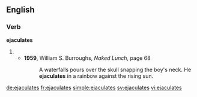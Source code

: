 
==English==

===Verb===
'''ejaculates'''

# {{third-person singular of|ejaculate}}
#* '''1959''', William S. Burroughs, ''Naked Lunch'', page 68
#*: A waterfalls pours over the skull snapping the boy's neck. He '''ejaculates''' in a rainbow against the rising sun.

[[de:ejaculates]]
[[fr:ejaculates]]
[[simple:ejaculates]]
[[sv:ejaculates]]
[[vi:ejaculates]]